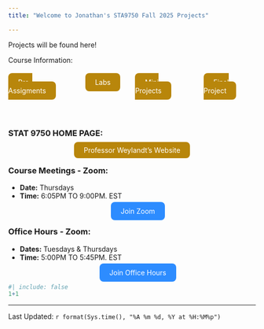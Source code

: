 ```yaml
---
title: "Welcome to Jonathan's STA9750 Fall 2025 Projects"

---
```


Projects will be found here!


Course Information:

<div style="display: flex; justify-content: center; gap: 30px;">

  <a href="https://michael-weylandt.com/STA9750/preassignments.html" 
     style="background-color:#b8860b; color:white; padding:10px 20px; border-radius:8px; text-decoration:none;">
    Pre-Assigments
  </a>
  
  <a href="https://michael-weylandt.com/STA9750/labs.html" 
     style="background-color:#b8860b; color:white; padding:10px 20px; border-radius:8px; text-decoration:none;">
    Labs
  </a>

  <a href="https://michael-weylandt.com/STA9750/miniprojects.html
" target="_blank" 
     style="background-color:#b8860b; color:white; padding:10px 20px; border-radius:8px; text-decoration:none;">
    Mini Projects
  </a>
  
  
  <a href="https://michael-weylandt.com/STA9750/project.html" 
     style="background-color:#b8860b; color:white; padding:10px 20px; border-radius:8px; text-decoration:none;">
    Final Project
  </a>
</div>

\


::: {.text-center}
### STAT 9750 HOME PAGE: 


<div style="text-align: center;">
  <a href="https://michael-weylandt.com/STA9750/" target="_blank" style="background-color:#b8860b; color:white; padding:8px 20px; border-radius:8px; text-decoration:none;">
    Professor Weylandt's Website
  </a>
</div>

:::





::: {.callout-note}
### Course Meetings - Zoom: 
- **Date:** Thursdays 
- **Time:** 6:05PM TO 9:00PM. EST  
<div style="text-align: center;">
  <a href="https://baruch.zoom.us/j/82091706897?pwd=brVUkhvVq5L57tOUfDSD73oOoXreNv.1" target="_blank" style="background-color:#2D8CFF; color:white; padding:10px 20px; border-radius:8px; text-decoration:none;">
    Join Zoom
  </a>
</div>


:::


::: {.callout-note}
### Office Hours - Zoom: 
- **Dates:** Tuesdays & Thursdays
- **Time:** 5:00PM TO 5:45PM. EST  
<div style="text-align: center;">
  <a href="https://baruch.zoom.us/j/87885459131?pwd=OkZtb0Fqrqnhh2v34zl4R4Gc9E7bYD.1" target="_blank" style="background-color:#2D8CFF; color:white; padding:10px 20px; border-radius:8px; text-decoration:none;">
    Join Office Hours
  </a>
</div>
:::


```r
#| include: false
1+1
```
--------------
Last Updated: `r format(Sys.time(), "%A %m %d, %Y at %H:%M%p")`
